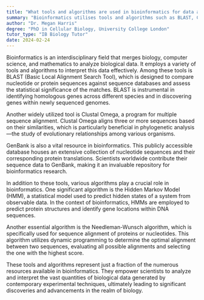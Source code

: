 ```yaml
---
title: "What tools and algorithms are used in bioinformatics for data analysis?"
summary: "Bioinformatics utilises tools and algorithms such as BLAST, Clustal Omega, GenBank, and algorithms like Hidden Markov Models and Needleman-Wunsch."
author: "Dr. Megan Harris"
degree: "PhD in Cellular Biology, University College London"
tutor_type: "IB Biology Tutor"
date: 2024-02-24
---
```


Bioinformatics is an interdisciplinary field that merges biology, computer science, and mathematics to analyze biological data. It employs a variety of tools and algorithms to interpret this data effectively. Among these tools is BLAST (Basic Local Alignment Search Tool), which is designed to compare nucleotide or protein sequences against sequence databases and assess the statistical significance of the matches. BLAST is instrumental in identifying homologous genes across different species and in discovering genes within newly sequenced genomes.

Another widely utilized tool is Clustal Omega, a program for multiple sequence alignment. Clustal Omega aligns three or more sequences based on their similarities, which is particularly beneficial in phylogenetic analysis—the study of evolutionary relationships among various organisms.

GenBank is also a vital resource in bioinformatics. This publicly accessible database houses an extensive collection of nucleotide sequences and their corresponding protein translations. Scientists worldwide contribute their sequence data to GenBank, making it an invaluable repository for bioinformatics research.

In addition to these tools, various algorithms play a crucial role in bioinformatics. One significant algorithm is the Hidden Markov Model (HMM), a statistical model used to predict hidden states of a system from observable data. In the context of bioinformatics, HMMs are employed to predict protein structures and identify gene locations within DNA sequences.

Another essential algorithm is the Needleman-Wunsch algorithm, which is specifically used for sequence alignment of proteins or nucleotides. This algorithm utilizes dynamic programming to determine the optimal alignment between two sequences, evaluating all possible alignments and selecting the one with the highest score.

These tools and algorithms represent just a fraction of the numerous resources available in bioinformatics. They empower scientists to analyze and interpret the vast quantities of biological data generated by contemporary experimental techniques, ultimately leading to significant discoveries and advancements in the realm of biology.
    